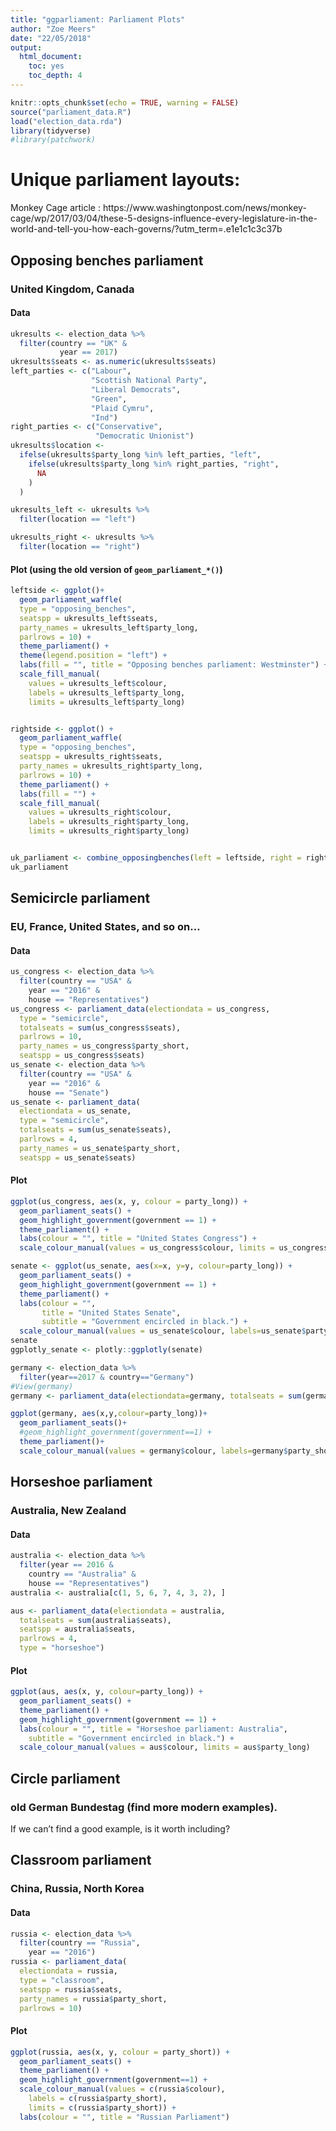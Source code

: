 ```yaml
---
title: "ggparliament: Parliament Plots"
author: "Zoe Meers"
date: "22/05/2018"
output:
  html_document:
    toc: yes
    toc_depth: 4
---
```


```r
knitr::opts_chunk$set(echo = TRUE, warning = FALSE)
source("parliament_data.R")
load("election_data.rda")
library(tidyverse)
#library(patchwork)
```

# Unique parliament layouts:

Monkey Cage article : https://www.washingtonpost.com/news/monkey-cage/wp/2017/03/04/these-5-designs-influence-every-legislature-in-the-world-and-tell-you-how-each-governs/?utm_term=.e1e1c1c3c37b

## Opposing benches parliament

### United Kingdom, Canada

#### Data
```r
ukresults <- election_data %>%
  filter(country == "UK" &
           year == 2017)
ukresults$seats <- as.numeric(ukresults$seats)
left_parties <- c("Labour",
                  "Scottish National Party",
                  "Liberal Democrats",
                  "Green",
                  "Plaid Cymru",
                  "Ind")
right_parties <- c("Conservative",
                   "Democratic Unionist")
ukresults$location <-
  ifelse(ukresults$party_long %in% left_parties, "left",
    ifelse(ukresults$party_long %in% right_parties, "right",
      NA
    )
  )

ukresults_left <- ukresults %>%
  filter(location == "left")

ukresults_right <- ukresults %>%
  filter(location == "right")

```

#### Plot (using the old version of `geom_parliament_*()`)
```r
leftside <- ggplot()+
  geom_parliament_waffle(
  type = "opposing_benches",
  seatspp = ukresults_left$seats,
  party_names = ukresults_left$party_long,
  parlrows = 10) +
  theme_parliament() +
  theme(legend.position = "left") +
  labs(fill = "", title = "Opposing benches parliament: Westminster") +
  scale_fill_manual(
    values = ukresults_left$colour,
    labels = ukresults_left$party_long,
    limits = ukresults_left$party_long)


rightside <- ggplot() +
  geom_parliament_waffle(
  type = "opposing_benches",
  seatspp = ukresults_right$seats,
  party_names = ukresults_right$party_long,
  parlrows = 10) + 
  theme_parliament() +
  labs(fill = "") +
  scale_fill_manual(
    values = ukresults_right$colour,
    labels = ukresults_right$party_long,
    limits = ukresults_right$party_long)


uk_parliament <- combine_opposingbenches(left = leftside, right = rightside)
uk_parliament
```


## Semicircle parliament
### EU, France, United States, and so on...

#### Data
```r
us_congress <- election_data %>%
  filter(country == "USA" &
    year == "2016" &
    house == "Representatives")
us_congress <- parliament_data(electiondata = us_congress,
  type = "semicircle",
  totalseats = sum(us_congress$seats),
  parlrows = 10,
  party_names = us_congress$party_short,
  seatspp = us_congress$seats)
us_senate <- election_data %>%
  filter(country == "USA" &
    year == "2016" &
    house == "Senate")
us_senate <- parliament_data(
  electiondata = us_senate,
  type = "semicircle",
  totalseats = sum(us_senate$seats),
  parlrows = 4,
  party_names = us_senate$party_short,
  seatspp = us_senate$seats)
```

#### Plot
```r
ggplot(us_congress, aes(x, y, colour = party_long)) +
  geom_parliament_seats() + 
  geom_highlight_government(government == 1) +
  theme_parliament() +
  labs(colour = "", title = "United States Congress") +
  scale_colour_manual(values = us_congress$colour, limits = us_congress$party_long) 
```


```r
senate <- ggplot(us_senate, aes(x=x, y=y, colour=party_long)) +
  geom_parliament_seats() + 
  geom_highlight_government(government == 1) +
  theme_parliament() +
  labs(colour = "", 
       title = "United States Senate",
       subtitle = "Government encircled in black.") +
  scale_colour_manual(values = us_senate$colour, labels=us_senate$party_long, limits=us_senate$party_long)
senate 
ggplotly_senate <- plotly::ggplotly(senate)
```

```r
germany <- election_data %>%
  filter(year==2017 & country=="Germany")
#View(germany)
germany <- parliament_data(electiondata=germany, totalseats = sum(germany$seats), parlrows=10,seatspp=germany$seats, type='semicircle')

ggplot(germany, aes(x,y,colour=party_long))+
  geom_parliament_seats()+
  #geom_highlight_government(government==1) + 
  theme_parliament()+
  scale_colour_manual(values = germany$colour, labels=germany$party_short, limits=germany$party_long)
```


## Horseshoe parliament
### Australia, New Zealand


#### Data
```r
australia <- election_data %>%
  filter(year == 2016 &
    country == "Australia" &
    house == "Representatives")
australia <- australia[c(1, 5, 6, 7, 4, 3, 2), ]

aus <- parliament_data(electiondata = australia,
  totalseats = sum(australia$seats),
  seatspp = australia$seats,
  parlrows = 4,
  type = "horseshoe")
```

#### Plot

```r
ggplot(aus, aes(x, y, colour=party_long)) +
  geom_parliament_seats() + 
  theme_parliament() +
  geom_highlight_government(government == 1) + 
  labs(colour = "", title = "Horseshoe parliament: Australia",
    subtitle = "Government encircled in black.") +
  scale_colour_manual(values = aus$colour, limits = aus$party_long)
```

## Circle parliament

### old German Bundestag (find more modern examples).

If we can't find a good example, is it worth including?


## Classroom parliament

### China, Russia, North Korea

#### Data
```r
russia <- election_data %>%
  filter(country == "Russia",
    year == "2016")
russia <- parliament_data(
  electiondata = russia,
  type = "classroom",
  seatspp = russia$seats,
  party_names = russia$party_short,
  parlrows = 10)
```

#### Plot
```r
ggplot(russia, aes(x, y, colour = party_short)) +
  geom_parliament_seats() + 
  theme_parliament() +
  geom_highlight_government(government==1) + 
  scale_colour_manual(values = c(russia$colour),
    labels = c(russia$party_short),
    limits = c(russia$party_short)) +
  labs(colour = "", title = "Russian Parliament") 
```







